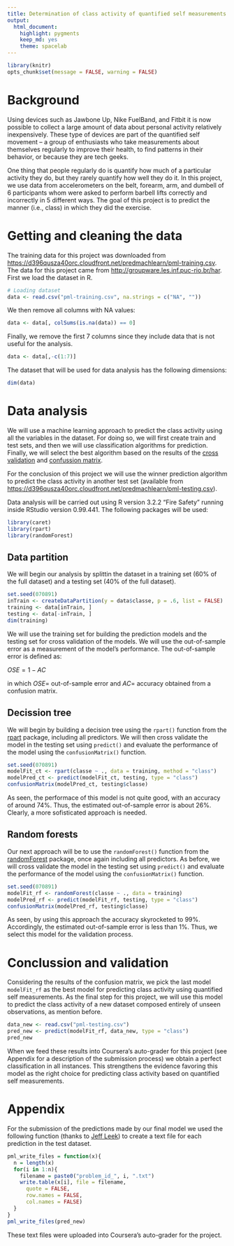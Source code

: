 ```yaml
---
title: Determination of class activity of quantified self measurements using a machine learning approach
output: 
  html_document: 
    highlight: pygments
    keep_md: yes
    theme: spacelab
---
```


 
```r
library(knitr)
opts_chunk$set(message = FALSE, warning = FALSE)
```

# Background
Using devices such as Jawbone Up, Nike FuelBand, and Fitbit it is now possible to collect a large amount of data about personal activity relatively inexpensively. These type of devices are part of the quantified self movement -- a group of enthusiasts who take measurements about themselves regularly to improve their health, to find patterns in their behavior, or because they are tech geeks.

One thing that people regularly do is quantify how much of a particular activity they do, but they rarely quantify how well they do it. In this project, we use data from accelerometers on the belt, forearm, arm, and dumbell of 6 participants whom were asked to perform barbell lifts correctly and incorrectly in 5 different ways. The goal of this project is to predict the manner (i.e., class) in which they did the exercise.

# Getting and cleaning the data 
The training data for this project was downloaded from [https://d396qusza40orc.cloudfront.net/predmachlearn/pml-training.csv](https://d396qusza40orc.cloudfront.net/predmachlearn/pml-training.csv). The data for this project came from [http://groupware.les.inf.puc-rio.br/har](http://groupware.les.inf.puc-rio.br/har). First we load the dataset in R.

```r
# Loading dataset
data <- read.csv("pml-training.csv", na.strings = c("NA", ""))
```

We then remove all columns with NA values:

```r
data <- data[, colSums(is.na(data)) == 0]
```

Finally, we remove the first 7 columns since they include data that is not useful for the analysis.

```r
data <- data[,-c(1:7)]
```

The dataset that will be used for data analysis has the following dimensions:

```r
dim(data)
```

# Data analysis
We will use a machine learning approach to predict the class activity using all the variables in the dataset. For doing so, we will first create train and test sets, and then we will use classification algorithms for prediction. Finally, we will select the best algorithm based on the results of the [cross validation](https://en.wikipedia.org/wiki/Cross-validation_(statistics)) and [confussion matrix](https://en.wikipedia.org/wiki/Confusion_matrix).

For the conclusion of this project we will use the winner prediction algorithm to predict the class activity in another test set (available from [https://d396qusza40orc.cloudfront.net/predmachlearn/pml-testing.csv](https://d396qusza40orc.cloudfront.net/predmachlearn/pml-testing.csv)).

Data analysis will be carried out using R version 3.2.2 "Fire Safety" running inside RStudio version 0.99.441. The following packages will be used:

```r
library(caret)
library(rpart)
library(randomForest)
```

## Data partition
We will begin our analysis by splittin the dataset in a training set (60% of the full dataset) and a testing set (40% of the full dataset).

```r
set.seed(070891)
inTrain <- createDataPartition(y = data$classe, p = .6, list = FALSE)
training <- data[inTrain, ]
testing <- data[-inTrain, ]
dim(training)
```

We will use the training set for building the prediction models and the testing set for cross validation of the models. We will use the out-of-sample error as a measurement of the model's performance. The out-of-sample error is defined as:

$OSE = 1 - AC$

in which $OSE =$ out-of-sample error and $AC =$ accuracy obtained from a confusion matrix.

## Decission tree
We will begin by building a decision tree using the `rpart()` function from the [rpart](https://cran.r-project.org/web/packages/rpart/index.html) package, including all predictors. We will then cross validate the model in the testing set using `predict()` and evaluate the performance of the model using the `confusionMatrix()` function.

```r
set.seed(070891)
modelFit_ct <- rpart(classe ~ ., data = training, method = "class")
modelPred_ct <- predict(modelFit_ct, testing, type = "class")
confusionMatrix(modelPred_ct, testing$classe)
```

As seen, the performace of this model is not quite good, with an accuracy of around 74%. Thus, the estimated out-of-sample error is about 26%. Clearly, a more sofisticated approach is needed.

## Random forests
Our next approach will be to use the `randomForest()` function from the [randomForest](https://cran.r-project.org/web/packages/randomForest/index.html) package, once again including all predictors. As before, we will cross validate the model in the testing set using `predict()` and evaluate the performance of the model using the `confusionMatrix()` function.

```r
set.seed(070891)
modelFit_rf <- randomForest(classe ~ ., data = training)
modelPred_rf <- predict(modelFit_rf, testing, type = "class")
confusionMatrix(modelPred_rf, testing$classe)
```

As seen, by using this approach the accuracy skyrocketed to 99%. Accordingly, the estimated out-of-sample error is less than 1%. Thus, we select this model for the validation process.

# Conclussion and validation
Considering the results of the confusion matrix, we pick the last model `modelFit_rf` as the best model for predicting class activity using quantified self measurements. As the final step for this project, we will use this model to predict the class activity of a new dataset composed entirely of unseen observations, as mention before.

```r
data_new <- read.csv("pml-testing.csv")
pred_new <- predict(modelFit_rf, data_new, type = "class")
pred_new
```

When we feed these results into Coursera's auto-grader for this project (see Appendix for a description of the submission process) we obtain a perfect classification in all instances. This strengthens the evidence favoring this model as the right choice for predicting class activity based on quantified self measurements.

# Appendix
For the submission of the predictions made by our final model we used the following function (thanks to [Jeff Leek](http://jtleek.com/)) to create a text file for each prediction in the test dataset.

```r
pml_write_files = function(x){
  n = length(x)
  for(i in 1:n){
    filename = paste0("problem_id_", i, ".txt")
    write.table(x[i], file = filename,
      quote = FALSE,
      row.names = FALSE,
      col.names = FALSE)
  }
}
pml_write_files(pred_new)
```

These text files were uploaded into Coursera's auto-grader for the project.
